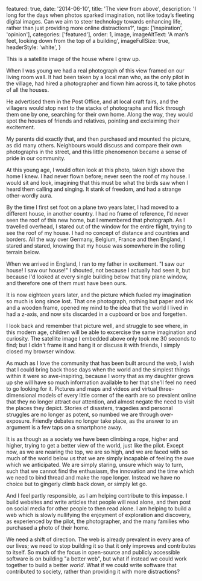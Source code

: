 
  featured: true,
  date: '2014-06-10',
  title: 'The view from above',
  description:
    'I long for the days when photos sparked imagination, not like today’s fleeting digital images. Can we aim to steer technology towards enhancing life, rather than just providing more online distractions?',
  tags: ['inspiration', 'opinion'],
  categories: ['featured'],
  order: 1,
  image,
  imageAltText: 'A man&rsquo;s feet, looking down from the top of a building',
  imageFullSize: true,
  headerStyle: 'white',
}

<ContentImage
  src={forthVean}
  alt="The image is a satellite view showing a T-shaped intersection on Forth Vean street with residential homes on either side. There is a mixture of greenery, including large fields, and various sized lawns. The houses are predominantly light brown, with some roofs appearing blue and gray. The image is clear, with well-defined boundaries between the houses, the street, and the grassy areas."
  caption="A satellite image of the street where I grew up."
  size="standard"
/>

This is a satellite image of the house where I grew up.

When I was young we had a real photograph of this view framed on our living room wall. It had been taken by a local man who, as the only pilot in the village, had hired a photographer and flown him across it, to take photos of all the houses.

He advertised them in the Post Office, and at local craft fairs, and the villagers would stop next to the stacks of photographs and flick through them one by one, searching for their own home. Along the way, they would spot the houses of friends and relatives, pointing and exclaiming their excitement.

My parents did exactly that, and then purchased and mounted the picture, as did many others. Neighbours would discuss and compare their own photographs in the street, and this little phenomenon became a sense of pride in our community.

At this young age, I would often look at this photo, taken high above the home I knew. I had never flown before; never seen the roof of my house. I would sit and look, imagining that this must be what the birds saw when I heard them calling and singing. It stank of freedom, and had a strange other-wordly aura.

By the time I first set foot on a plane two years later, I had moved to a different house, in another country. I had no frame of reference, I'd never seen the roof of this new home, but I remembered that photograph. As I travelled overhead, I stared out of the window for the entire flight, trying to see the roof of my house. I had no concept of distance and countries and borders. All the way over Germany, Belgium, France and then England, I stared and stared, knowing that my house was somewhere in the rolling terrain below.

When we arrived in England, I ran to my father in excitement. "I saw our house! I saw our house!" I shouted, not because I actually had seen it, but because I'd looked at every single building below that tiny plane window, and therefore one of them must have been ours.

It is now eighteen years later, and the picture which fueled my imagination so much is long since lost. That one photograph, nothing but paper and ink and a wooden frame, opened my mind to the idea that the world I lived in had a z-axis, and now sits discarded in a cupboard or box and forgetten.

I look back and remember that picture well, and struggle to see where, in this modern age, children will be able to excercise the same imagination and curiosity. The satellite image I embedded above only took me 30 seconds to find; but I didn't frame it and hang it or discuss it with friends, I simply closed my browser window.

As much as I love the community that has been built around the web, I wish that I could bring back those days when the world and the simplest things within it were so awe-inspiring, because I worry that as my daughter grows up she will have so much information available to her that she'll feel no need to go looking for it. Pictures and maps and videos and virtual three-dimensional models of every little corner of the earth are so prevalent online that they no longer attract our attention, and almost negate the need to visit the places they depict. Stories of disasters, tragedies and personal struggles are no longer as potent, so numbed we are through over-exposure. Friendly debates no longer take place, as the answer to an argument is a few taps on a smartphone away.

It is as though as a society we have been climbing a rope, higher and higher, trying to get a better view of the world, just like the pilot. Except now, as we are nearing the top, we are so high, and we are faced with so much of the world below us that we are simply incapable of feeling the awe which we anticipated. We are simply staring, unsure which way to turn, such that we cannot find the enthusiasm, the innovation and the time which we need to bind thread and make the rope longer. Instead we have no choice but to gingerly climb back down, or simply let go.

And I feel partly responsible, as I am helping contribute to this impasse. I build websites and write articles that people will read alone, and then post on social media for other people to then read alone. I am helping to build a web which is slowly nullifying the enjoyment of exploration and discovery, as experienced by the pilot, the photographer, and the many families who purchased a photo of their home.

We need a shift of direction. The web is already prevalent in every area of our lives; we need to stop building it so that it only improves and contributes to itself. So much of the focus in open-source and publicly accessible software is on building "a better web", but what if instead we could work together to build a better _world_. What if we could write software that contributed to society, rather than providing it with more distractions?
